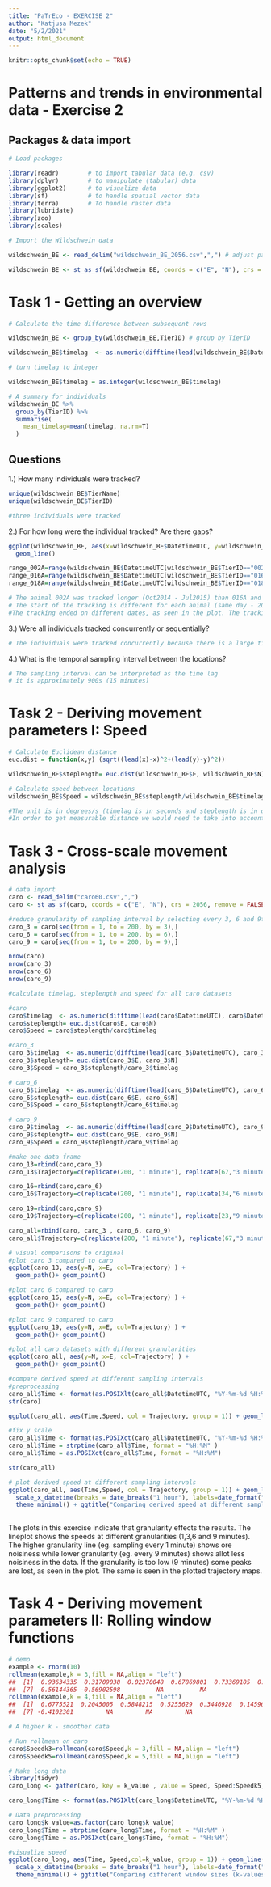 ```yaml
---
title: "PaTrEco - EXERCISE 2"
author: "Katjusa Mezek"
date: "5/2/2021"
output: html_document
---
```


```r
knitr::opts_chunk$set(echo = TRUE)
```

# Patterns and trends in environmental data - Exercise 2

## Packages & data import

```r
# Load packages

library(readr)        # to import tabular data (e.g. csv)
library(dplyr)        # to manipulate (tabular) data
library(ggplot2)      # to visualize data
library(sf)           # to handle spatial vector data
library(terra)        # To handle raster data
library(lubridate)
library(zoo)
library(scales)

# Import the Wildschwein data

wildschwein_BE <- read_delim("wildschwein_BE_2056.csv",",") # adjust path

wildschwein_BE <- st_as_sf(wildschwein_BE, coords = c("E", "N"), crs = 2056, remove = FALSE)

```

# Task 1 - Getting an overview

```r
# Calculate the time difference between subsequent rows

wildschwein_BE <- group_by(wildschwein_BE,TierID) # group by TierID

wildschwein_BE$timelag  <- as.numeric(difftime(lead(wildschwein_BE$DatetimeUTC), wildschwein_BE$DatetimeUTC),units = "secs")

# turn timelag to integer

wildschwein_BE$timelag = as.integer(wildschwein_BE$timelag)

# A summary for individuals
wildschwein_BE %>% 
  group_by(TierID) %>%
  summarise(
    mean_timelag=mean(timelag, na.rm=T)
  )

```

## Questions
1.) How many individuals were tracked?
```r
unique(wildschwein_BE$TierName)
unique(wildschwein_BE$TierID)

#three individuals were tracked
```

2.) For how long were the individual tracked? Are there gaps?
```r
ggplot(wildschwein_BE, aes(x=wildschwein_BE$DatetimeUTC, y=wildschwein_BE$TierID)) +
  geom_line()

range_002A=range(wildschwein_BE$DatetimeUTC[wildschwein_BE$TierID=="002A"])
range_016A=range(wildschwein_BE$DatetimeUTC[wildschwein_BE$TierID=="016A"])
range_018A=range(wildschwein_BE$DatetimeUTC[wildschwein_BE$TierID=="018A"])

# The animal 002A was tracked longer (Oct2014 - Jul2015) than 016A and 018A.
# The start of the tracking is different for each animal (same day - 2014-11-07, but different time).
#The tracking ended on different dates, as seen in the plot. The tracking of 018A and 022A ended on the same day but not same time

```

3.) Were all individuals tracked concurrently or sequentially?
```r
# The individuals were tracked concurrently because there is a large time area when they were all tracked at the same time between January 2015 and June 2015), but with slight delays.

```

4.) What is the temporal sampling interval between the locations?
```r
# The sampling interval can be interpreted as the time lag
# it is approximately 900s (15 minutes)
```

# Task 2 - Deriving movement parameters I: Speed
```r
# Calculate Euclidean distance
euc.dist = function(x,y) (sqrt((lead(x)-x)^2+(lead(y)-y)^2))

wildschwein_BE$steplength= euc.dist(wildschwein_BE$E, wildschwein_BE$N)

# Calculate speed between locations
wildschwein_BE$Speed = wildschwein_BE$steplength/wildschwein_BE$timelag

#The unit is in degrees/s (timelag is in seconds and steplength is in degrees, since it was calculated from the euclidean distance)
#In order to get measurable distance we would need to take into account the earths curve and terrain - haversine

```

# Task 3 - Cross-scale movement analysis

```r

# data import
caro <- read_delim("caro60.csv",",")
caro <- st_as_sf(caro, coords = c("E", "N"), crs = 2056, remove = FALSE)

#reduce granularity of sampling interval by selecting every 3, 6 and 9th row 
caro_3 = caro[seq(from = 1, to = 200, by = 3),] 
caro_6 = caro[seq(from = 1, to = 200, by = 6),]
caro_9 = caro[seq(from = 1, to = 200, by = 9),]

nrow(caro)
nrow(caro_3)
nrow(caro_6)
nrow(caro_9)

#calculate timelag, steplength and speed for all caro datasets

#caro
caro$timelag  <- as.numeric(difftime(lead(caro$DatetimeUTC), caro$DatetimeUTC),units = "secs")
caro$steplength= euc.dist(caro$E, caro$N)
caro$Speed = caro$steplength/caro$timelag

#caro_3
caro_3$timelag  <- as.numeric(difftime(lead(caro_3$DatetimeUTC), caro_3$DatetimeUTC),units = "secs")
caro_3$steplength= euc.dist(caro_3$E, caro_3$N)
caro_3$Speed = caro_3$steplength/caro_3$timelag

# caro_6
caro_6$timelag  <- as.numeric(difftime(lead(caro_6$DatetimeUTC), caro_6$DatetimeUTC),units = "secs")
caro_6$steplength= euc.dist(caro_6$E, caro_6$N)
caro_6$Speed = caro_6$steplength/caro_6$timelag

# caro_9
caro_9$timelag  <- as.numeric(difftime(lead(caro_9$DatetimeUTC), caro_9$DatetimeUTC),units = "secs")
caro_9$steplength= euc.dist(caro_9$E, caro_9$N)
caro_9$Speed = caro_9$steplength/caro_9$timelag

#make one data frame
caro_13=rbind(caro,caro_3)
caro_13$Trajectory=c(replicate(200, "1 minute"), replicate(67,"3 minutes"))

caro_16=rbind(caro,caro_6)
caro_16$Trajectory=c(replicate(200, "1 minute"), replicate(34,"6 minutes"))

caro_19=rbind(caro,caro_9)
caro_19$Trajectory=c(replicate(200, "1 minute"), replicate(23,"9 minutes"))

caro_all=rbind(caro, caro_3 , caro_6, caro_9)
caro_all$Trajectory=c(replicate(200, "1 minute"), replicate(67,"3 minutes"), replicate(34,"6 minutes"),replicate(23,"9 minutes")  )

# visual comparisons to original
#plot caro 3 compared to caro
ggplot(caro_13, aes(y=N, x=E, col=Trajectory) ) +
  geom_path()+ geom_point()

#plot caro 6 compared to caro
ggplot(caro_16, aes(y=N, x=E, col=Trajectory) ) +
  geom_path()+ geom_point()

#plot caro 9 compared to caro
ggplot(caro_19, aes(y=N, x=E, col=Trajectory) ) +
  geom_path()+ geom_point()

#plot all caro datasets with different granularities
ggplot(caro_all, aes(y=N, x=E, col=Trajectory) ) +
  geom_path()+ geom_point()

#compare derived speed at different sampling intervals
#preprocessing 
caro_all$Time <- format(as.POSIXlt(caro_all$DatetimeUTC, "%Y-%m-%d %H:%M:%S", tz = "UTC"), format = "%H:%M")
str(caro)

ggplot(caro_all, aes(Time,Speed, col = Trajectory, group = 1)) + geom_line()

#fix y scale
caro_all$Time <- format(as.POSIXct(caro_all$DatetimeUTC, "%Y-%m-%d %H:%M:%S", tz = "UTC"), format = "%H:%M")
caro_all$Time = strptime(caro_all$Time, format = "%H:%M" )
caro_all$Time = as.POSIXct(caro_all$Time, format = "%H:%M")

str(caro_all)

# plot derived speed at different sampling intervals
ggplot(caro_all, aes(Time,Speed, col = Trajectory, group = 1)) + geom_line() +
  scale_x_datetime(breaks = date_breaks("1 hour"), labels=date_format("%H:%M:%S"))+
  theme_minimal() + ggtitle("Comparing derived speed at different sampling intervals")
 
```

The plots in this exercise indicate that granularity effects the results. The lineplot shows the speeds at different granularities (1,3,6 and 9 minutes). The higher granularity line (eg. sampling every 1 minute) shows ore noisiness while lower granularity (eg. every 9 minutes) shows allot less noisiness in the data. If the granularity is too low (9 minutes) some peaks are lost, as seen in the plot. The same is seen in the plotted trajectory maps. 

# Task 4 - Deriving movement parameters II: Rolling window functions
```r
# demo 
example <- rnorm(10)
rollmean(example,k = 3,fill = NA,align = "left")
##  [1]  0.93634335  0.31709038  0.02370048  0.67869801  0.73369105  0.50401344
##  [7] -0.56144365 -0.56902598          NA          NA
rollmean(example,k = 4,fill = NA,align = "left")
##  [1]  0.6775521  0.2045005  0.5848215  0.5255629  0.3446928  0.1459635
##  [7] -0.4102301         NA         NA         NA

# A higher k - smoother data

# Run rollmean on caro
caro$Speedk3=rollmean(caro$Speed,k = 3,fill = NA,align = "left")
caro$Speedk5=rollmean(caro$Speed,k = 5,fill = NA,align = "left")

# Make long data
library(tidyr)
caro_long <- gather(caro, key = k_value , value = Speed, Speed:Speedk5, factor_key = TRUE) 

caro_long$Time <- format(as.POSIXlt(caro_long$DatetimeUTC, "%Y-%m-%d %H:%M:%S", tz = "UTC"), format = "%H:%M")

# Data preprocessing
caro_long$k_value=as.factor(caro_long$k_value)
caro_long$Time = strptime(caro_long$Time, format = "%H:%M" )
caro_long$Time = as.POSIXct(caro_long$Time, format = "%H:%M")

#visualize speed
ggplot(caro_long, aes(Time, Speed,col=k_value, group = 1)) + geom_line()+
  scale_x_datetime(breaks = date_breaks("1 hour"), labels=date_format("%H:%M:%S"))+
  theme_minimal() + ggtitle("Comparing different window sizes (k-values)")
```
